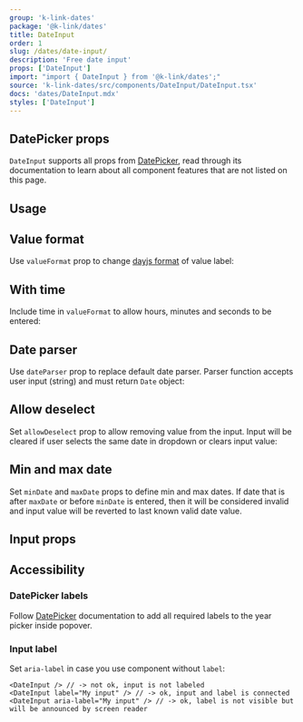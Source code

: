 ```yaml
---
group: 'k-link-dates'
package: '@k-link/dates'
title: DateInput
order: 1
slug: /dates/date-input/
description: 'Free date input'
props: ['DateInput']
import: "import { DateInput } from '@k-link/dates';"
source: 'k-link-dates/src/components/DateInput/DateInput.tsx'
docs: 'dates/DateInput.mdx'
styles: ['DateInput']
---
```



## DatePicker props

`DateInput` supports all props from [DatePicker](/dates/date-picker/),
read through its documentation to learn about all component features that are not listed on this page.

## Usage

<Demo data={DateInputDemos.usage} />

## Value format

Use `valueFormat` prop to change [dayjs format](https://day.js.org/docs/en/display/format) of value label:

<Demo data={DateInputDemos.format} />

## With time

Include time in `valueFormat` to allow hours, minutes and seconds to be entered:

<Demo data={DateInputDemos.time} />

## Date parser

Use `dateParser` prop to replace default date parser. Parser function accepts user input (string)
and must return `Date` object:

<Demo data={DateInputDemos.parser} />

## Allow deselect

Set `allowDeselect` prop to allow removing value from the input. Input will be cleared if
user selects the same date in dropdown or clears input value:

<Demo data={DateInputDemos.deselect} />

## Min and max date

Set `minDate` and `maxDate` props to define min and max dates. If date that is after `maxDate`
or before `minDate` is entered, then it will be considered invalid and input value will be reverted
to last known valid date value.

<Demo data={DateInputDemos.minMax} />

## Input props

<Demo data={DateInputDemos.configurator} />

## Accessibility

### DatePicker labels

Follow [DatePicker](/dates/date-picker/#accessibility) documentation
to add all required labels to the year picker inside popover.

### Input label

Set `aria-label` in case you use component without `label`:

```tsx
<DateInput /> // -> not ok, input is not labeled
<DateInput label="My input" /> // -> ok, input and label is connected
<DateInput aria-label="My input" /> // -> ok, label is not visible but will be announced by screen reader
```
